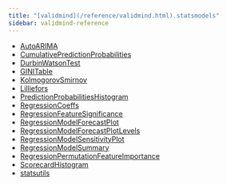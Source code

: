 ```yaml
---
title: "[validmind](/reference/validmind.html).statsmodels"
sidebar: validmind-reference
---
```


- [AutoARIMA](statsmodels/AutoARIMA.qmd)
- [CumulativePredictionProbabilities](statsmodels/CumulativePredictionProbabilities.qmd)
- [DurbinWatsonTest](statsmodels/DurbinWatsonTest.qmd)
- [GINITable](statsmodels/GINITable.qmd)
- [KolmogorovSmirnov](statsmodels/KolmogorovSmirnov.qmd)
- [Lilliefors](statsmodels/Lilliefors.qmd)
- [PredictionProbabilitiesHistogram](statsmodels/PredictionProbabilitiesHistogram.qmd)
- [RegressionCoeffs](statsmodels/RegressionCoeffs.qmd)
- [RegressionFeatureSignificance](statsmodels/RegressionFeatureSignificance.qmd)
- [RegressionModelForecastPlot](statsmodels/RegressionModelForecastPlot.qmd)
- [RegressionModelForecastPlotLevels](statsmodels/RegressionModelForecastPlotLevels.qmd)
- [RegressionModelSensitivityPlot](statsmodels/RegressionModelSensitivityPlot.qmd)
- [RegressionModelSummary](statsmodels/RegressionModelSummary.qmd)
- [RegressionPermutationFeatureImportance](statsmodels/RegressionPermutationFeatureImportance.qmd)
- [ScorecardHistogram](statsmodels/ScorecardHistogram.qmd)
- [statsutils](statsmodels/statsutils.qmd)

